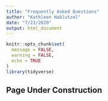 ```yaml
---
title: "Frequently Asked Questions"
author: "Kathleen Hablutzel"
date: "7/23/2020"
output: html_document
---
```


```r
knitr::opts_chunk$set(
  message = FALSE,
  warning = FALSE,
  echo = TRUE
)
library(tidyverse)
```

## Page Under Construction
